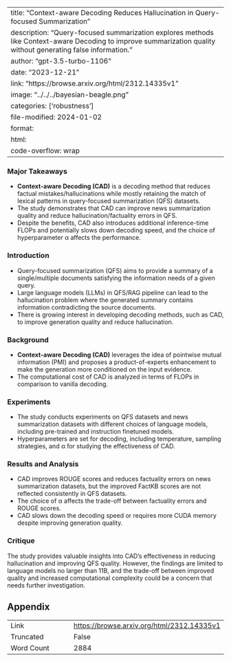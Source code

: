 
---
title: "Context-aware Decoding Reduces Hallucination in Query-focused Summarization"
description: "Query-focused summarization explores methods like Context-aware Decoding to improve summarization quality without generating false information."
author: "gpt-3.5-turbo-1106"
date: "2023-12-21"
link: "https://browse.arxiv.org/html/2312.14335v1"
image: "../../../bayesian-beagle.png"
categories: ['robustness']
file-modified: 2024-01-02
format:
  html:
    code-overflow: wrap
---

### Major Takeaways
- **Context-aware Decoding (CAD)** is a decoding method that reduces factual mistakes/hallucinations while mostly retaining the match of lexical patterns in query-focused summarization (QFS) datasets.
- The study demonstrates that CAD can improve news summarization quality and reduce hallucination/factuality errors in QFS.
- Despite the benefits, CAD also introduces additional inference-time FLOPs and potentially slows down decoding speed, and the choice of hyperparameter α affects the performance.

### Introduction
- Query-focused summarization (QFS) aims to provide a summary of a single/multiple documents satisfying the information needs of a given query.
- Large language models (LLMs) in QFS/RAG pipeline can lead to the hallucination problem where the generated summary contains information contradicting the source documents.
- There is growing interest in developing decoding methods, such as CAD, to improve generation quality and reduce hallucination.

### Background
- **Context-aware Decoding (CAD)** leverages the idea of pointwise mutual information (PMI) and proposes a product-of-experts enhancement to make the generation more conditioned on the input evidence.
- The computational cost of CAD is analyzed in terms of FLOPs in comparison to vanilla decoding.

### Experiments
- The study conducts experiments on QFS datasets and news summarization datasets with different choices of language models, including pre-trained and instruction finetuned models.
- Hyperparameters are set for decoding, including temperature, sampling strategies, and α for studying the effectiveness of CAD.

### Results and Analysis
- CAD improves ROUGE scores and reduces factuality errors on news summarization datasets, but the improved FactKB scores are not reflected consistently in QFS datasets.
- The choice of α affects the trade-off between factuality errors and ROUGE scores.
- CAD slows down the decoding speed or requires more CUDA memory despite improving generation quality.

### Critique
The study provides valuable insights into CAD's effectiveness in reducing hallucination and improving QFS quality. However, the findings are limited to language models no larger than 11B, and the trade-off between improved quality and increased computational complexity could be a concern that needs further investigation.



## Appendix

|          |          |
|----------|----------|
| Link     | [https://browse.arxiv.org/html/2312.14335v1](https://browse.arxiv.org/html/2312.14335v1)       |
| Truncated       | False       |
| Word Count       | 2884       |